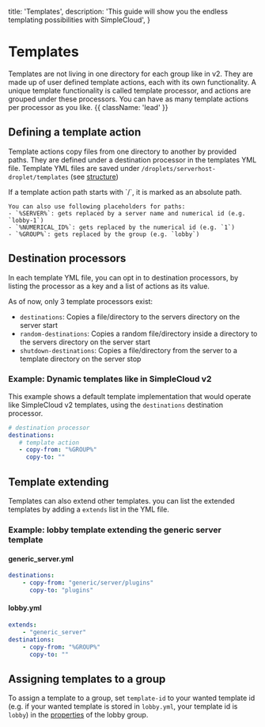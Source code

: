 
  title: 'Templates',
  description:
    'This guide will show you the endless templating possibilities with SimpleCloud',
}

# Templates

Templates are not living in one directory for each group like in v2. They are made up of user defined template actions, each with its own functionality. A unique template functionality is called template processor, and actions are grouped under these processors. You can have as many template actions per processor as you like. {{ className: 'lead' }}

## Defining a template action

Template actions copy files from one directory to another by provided paths. They are defined under a destination processor in the templates YML file.
Template YML files are saved under `/droplets/serverhost-droplet/templates` (see [structure](/structure))

<Note>
    If a template action path starts with `/`, it is marked as an absolute path.

    You can also use following placeholders for paths:
    - `%SERVER%`: gets replaced by a server name and numerical id (e.g. `lobby-1`)
    - `%NUMERICAL_ID%`: gets replaced by the numerical id (e.g. `1`)
    - `%GROUP%`: gets replaced by the group (e.g. `lobby`)
</Note>

## Destination processors

In each template YML file, you can opt in to destination processors, by listing the processor as a key and a list of actions as its value.

As of now, only 3 template processors exist:
- `destinations`: Copies a file/directory to the servers directory on the server start
- `random-destinations`: Copies a random file/directory inside a directory to the servers directory on the server start
- `shutdown-destinations`: Copies a file/directory from the server to a template directory on the server stop

### Example: Dynamic templates like in SimpleCloud v2
This example shows a default template implementation that would operate like SimpleCloud v2 templates,
using the `destinations` destination processor.
<CodeGroup>
```yml
# destination processor
destinations:
   # template action
   - copy-from: "%GROUP%"
     copy-to: ""
```
</CodeGroup>

## Template extending
Templates can also extend other templates. you can list the extended templates by adding a `extends` list in the YML file.

### Example: lobby template extending the generic server template

#### generic_server.yml
```yml
destinations:
    - copy-from: "generic/server/plugins"
      copy-to: "plugins"
```

#### lobby.yml
```yml
extends:
    - "generic_server"
destinations:
    - copy-from: "%GROUP%"
      copy-to: ""
```

## Assigning templates to a group

To assign a template to a group, set `template-id` to your wanted template id (e.g. if your wanted template is stored in `lobby.yml`, your template id is `lobby`) in the [properties](/droplet/serverhost#group-properties) of the lobby group.